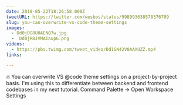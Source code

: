 ```yaml
---
date: 2018-05-22T18:26:58.000Z
tweetURL: https://twitter.com/wesbos/status/998993638578376709
slug: you-can-overwrite-vs-code-theme-settings
images:
  - Dd0jOG8U0AENQ7w.jpg
  -  Dd0jRBJVMAIaupG.png
videos:
  - https://pbs.twimg.com/tweet_video/Dd1GN42V0AAXUZZ.mp4
links:

---
```

🔥 You can overwrite VS @code theme settings on a project-by-project basis. I'm using this to differentiate between backend and frontend codebases in my next tutorial. Command Palette → Open Workspace Settings
